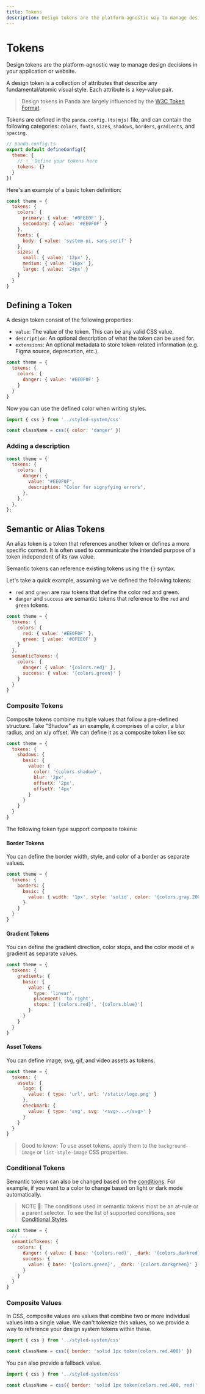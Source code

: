 ```yaml
---
title: Tokens
description: Design tokens are the platform-agnostic way to manage design decisions in your application or website.
---
```


# Tokens

Design tokens are the platform-agnostic way to manage design decisions in your application or website.

A design token is a collection of attributes that describe any fundamental/atomic visual style. Each attribute is a
key-value pair.

> Design tokens in Panda are largely influenced by the [W3C Token Format](https://tr.designtokens.org/format/).

Tokens are defined in the `panda.config.(ts|mjs)` file, and can contain the following categories: `colors`, `fonts`,
`sizes`, `shadows`, `borders`, `gradients`, and `spacing`.

```js
// panda.config.ts
export default defineConfig({
  theme: {
    // 👇🏻 Define your tokens here
    tokens: {}
  }
})
```

Here's an example of a basic token definition:

```js
const theme = {
  tokens: {
    colors: {
      primary: { value: '#0FEE0F' },
      secondary: { value: '#EE0F0F' }
    },
    fonts: {
      body: { value: 'system-ui, sans-serif' }
    },
    sizes: {
      small: { value: '12px' },
      medium: { value: '16px' },
      large: { value: '24px' }
    }
  }
}
```

## Defining a Token

A design token consist of the following properties:

- `value`: The value of the token. This can be any valid CSS value.
- `description`: An optional description of what the token can be used for.
- `extensions`: An optional metadata to store token-related information (e.g. Figma source, deprecation, etc.).

```js
const theme = {
  tokens: {
    colors: {
      danger: { value: '#EE0F0F' }
    }
  }
}
```

Now you can use the defined color when writing styles.

```js
import { css } from '../styled-system/css'

const className = css({ color: 'danger' })
```

### Adding a description

```js {6}
const theme = {
  tokens: {
    colors: {
      danger: {
        value: "#EE0F0F",
        description: "Color for signyfying errors",
      },
    },
  },
};
```

## Semantic or Alias Tokens

An alias token is a token that references another token or defines a more specific context. It is often used to
communicate the intended purpose of a token independent of its raw value.

Semantic tokens can reference existing tokens using the `{}` syntax.

Let's take a quick example, assuming we've defined the following tokens:

- `red` and `green` are raw tokens that define the color red and green.
- `danger` and `success` are semantic tokens that reference to the `red` and `green` tokens.

```js
const theme = {
  tokens: {
    colors: {
      red: { value: '#EE0F0F' },
      green: { value: '#0FEE0F' }
    }
  },
  semanticTokens: {
    colors: {
      danger: { value: '{colors.red}' },
      success: { value: '{colors.green}' }
    }
  }
}
```

### Composite Tokens

Composite tokens combine multiple values that follow a pre-defined structure. Take "Shadow" as an example, it comprises
of a color, a blur radius, and an x/y offset. We can define it as a composite token like so:

```js
const theme = {
  tokens: {
    shadows: {
      basic: {
        value: {
          color: '{colors.shadow}',
          blur: '2px',
          offsetX: '2px',
          offsetY: '4px'
        }
      }
    }
  }
}
```

The following token type support composite tokens:

#### Border Tokens

You can define the border width, style, and color of a border as separate values.

```js
const theme = {
  tokens: {
    borders: {
      basic: {
        value: { width: '1px', style: 'solid', color: '{colors.gray.200}' }
      }
    }
  }
}
```

#### Gradient Tokens

You can define the gradient direction, color stops, and the color mode of a gradient as separate values.

```js
const theme = {
  tokens: {
    gradients: {
      basic: {
        value: {
          type: 'linear',
          placement: 'to right',
          stops: ['{colors.red}', '{colors.blue}']
        }
      }
    }
  }
}
```

#### Asset Tokens

You can define image, svg, gif, and video assets as tokens.

```js
const theme = {
  tokens: {
    assets: {
      logo: {
        value: { type: 'url', url: '/static/logo.png' }
      },
      checkmark: {
        value: { type: 'svg', svg: '<svg>...</svg>' }
      }
    }
  }
}
```

> Good to know: To use asset tokens, apply them to the `background-image` or `list-style-image` CSS properties.

### Conditional Tokens

Semantic tokens can also be changed based on the [conditions](/docs/concepts/conditional-styles.mdx). For example, if
you want to a color to change based on light or dark mode automatically.

> NOTE 🚨: The conditions used in semantic tokens most be an at-rule or a parent selector. To see the list of supported
> conditions, see [Conditional Styles](/docs/concepts/conditional-styles.mdx).

```js
const theme = {
  // ...
  semanticTokens: {
    colors: {
      danger: { value: { base: '{colors.red}', _dark: '{colors.darkred}' } },
      success: {
        value: { base: '{colors.green}', _dark: '{colors.darkgreen}' }
      }
    }
  }
}
```

### Composite Values

In CSS, composite values are values that combine two or more individual values into a single value. We can't tokenize
this values, so we provide a way to reference your design system tokens within these.

```js
import { css } from '../styled-system/css'

const className = css({ border: 'solid 1px token(colors.red.400)' })
```

You can also provide a fallback value.

```js
import { css } from '../styled-system/css'

const className = css({ border: 'solid 1px token(colors.red.400, red)' })
```
